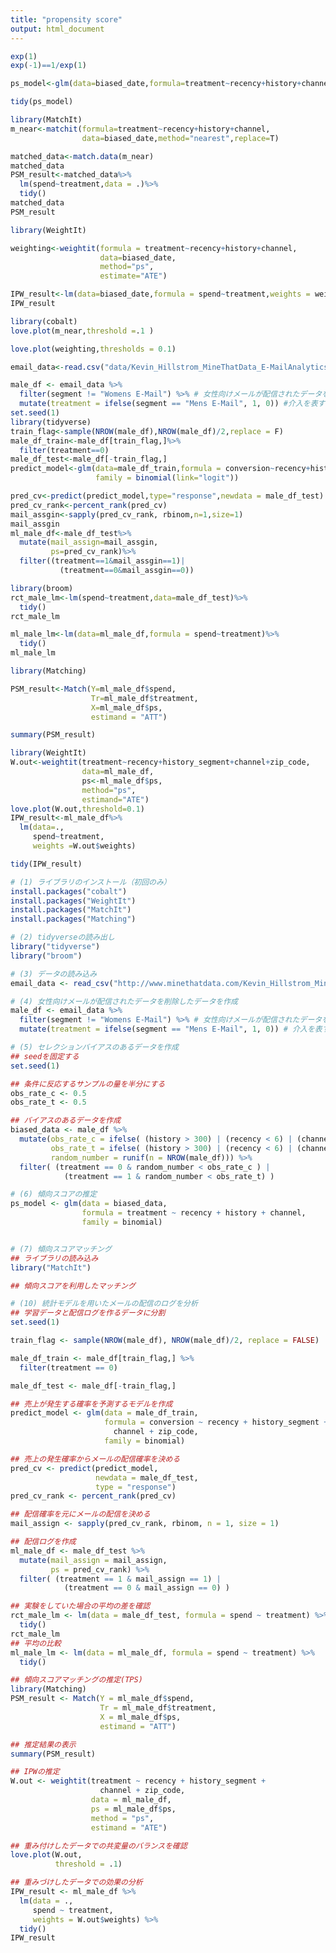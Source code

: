 ```yaml
---
title: "propensity score"
output: html_document
---
```


```r
exp(1)
exp(-1)==1/exp(1)

ps_model<-glm(data=biased_date,formula=treatment~recency+history+channel,family=binomial(link = "logit"))

tidy(ps_model)
```
```r
library(MatchIt)
m_near<-matchit(formula=treatment~recency+history+channel,
                data=biased_date,method="nearest",replace=T)

matched_data<-match.data(m_near)
matched_data
PSM_result<-matched_data%>%
  lm(spend~treatment,data = .)%>%
  tidy()
matched_data
PSM_result
```
```r
library(WeightIt)

weighting<-weightit(formula = treatment~recency+history+channel,
                    data=biased_date,
                    method="ps",
                    estimate="ATE")

IPW_result<-lm(data=biased_date,formula = spend~treatment,weights = weighting$weights)%>%tidy
IPW_result
```
```r
library(cobalt)
love.plot(m_near,threshold =.1 )
```
```r
love.plot(weighting,thresholds = 0.1)
```

```r
email_data<-read.csv("data/Kevin_Hillstrom_MineThatData_E-MailAnalytics_DataMiningChallenge_2008.03.20.csv")

male_df <- email_data %>%
  filter(segment != "Womens E-Mail") %>% # 女性向けメールが配信されたデータを削除
  mutate(treatment = ifelse(segment == "Mens E-Mail", 1, 0)) #介入を表すtreatment変数を追加
set.seed(1)
library(tidyverse)
train_flag<-sample(NROW(male_df),NROW(male_df)/2,replace = F)
male_df_train<-male_df[train_flag,]%>%
  filter(treatment==0)
male_df_test<-male_df[-train_flag,]
predict_model<-glm(data=male_df_train,formula = conversion~recency+history_segment+channel+zip_code,
                   family = binomial(link="logit"))

pred_cv<-predict(predict_model,type="response",newdata = male_df_test)
pred_cv_rank<-percent_rank(pred_cv)
mail_assgin<-sapply(pred_cv_rank, rbinom,n=1,size=1)
mail_assgin
ml_male_df<-male_df_test%>%
  mutate(mail_assign=mail_assgin,
         ps=pred_cv_rank)%>%
  filter((treatment==1&mail_assgin==1)|
           (treatment==0&mail_assgin==0))
```
```r
library(broom)
rct_male_lm<-lm(spend~treatment,data=male_df_test)%>%
  tidy()
rct_male_lm
```
```r
ml_male_lm<-lm(data=ml_male_df,formula = spend~treatment)%>%
  tidy()
ml_male_lm
```
```r
library(Matching)

PSM_result<-Match(Y=ml_male_df$spend,
                  Tr=ml_male_df$treatment,
                  X=ml_male_df$ps,
                  estimand = "ATT")

summary(PSM_result)
```
```r
library(WeightIt)
W.out<-weightit(treatment~recency+history_segment+channel+zip_code,
                data=ml_male_df,
                ps<-ml_male_df$ps,
                method="ps",
                estimand="ATE")
love.plot(W.out,threshold=0.1)
IPW_result<-ml_male_df%>%
  lm(data=.,
     spend~treatment,
     weights =W.out$weights)

tidy(IPW_result)
```

```r
# (1) ライブラリのインストール（初回のみ）
install.packages("cobalt")
install.packages("WeightIt")
install.packages("MatchIt")
install.packages("Matching")

# (2) tidyverseの読み出し
library("tidyverse")
library("broom")

# (3) データの読み込み
email_data <- read_csv("http://www.minethatdata.com/Kevin_Hillstrom_MineThatData_E-MailAnalytics_DataMiningChallenge_2008.03.20.csv")

# (4) 女性向けメールが配信されたデータを削除したデータを作成
male_df <- email_data %>%
  filter(segment != "Womens E-Mail") %>% # 女性向けメールが配信されたデータを削除
  mutate(treatment = ifelse(segment == "Mens E-Mail", 1, 0)) # 介入を表すtreatment変数を追加

# (5) セレクションバイアスのあるデータを作成
## seedを固定する
set.seed(1)

## 条件に反応するサンプルの量を半分にする
obs_rate_c <- 0.5
obs_rate_t <- 0.5

## バイアスのあるデータを作成
biased_data <- male_df %>%
  mutate(obs_rate_c = ifelse( (history > 300) | (recency < 6) | (channel == "Multichannel"), obs_rate_c, 1),
         obs_rate_t = ifelse( (history > 300) | (recency < 6) | (channel == "Multichannel"), 1, obs_rate_t),
         random_number = runif(n = NROW(male_df))) %>%
  filter( (treatment == 0 & random_number < obs_rate_c ) |
            (treatment == 1 & random_number < obs_rate_t) )

# (6) 傾向スコアの推定
ps_model <- glm(data = biased_data,
                formula = treatment ~ recency + history + channel,
                family = binomial)


# (7) 傾向スコアマッチング
## ライブラリの読み込み
library("MatchIt")

## 傾向スコアを利用したマッチング


```
```r
# (10) 統計モデルを用いたメールの配信のログを分析
## 学習データと配信ログを作るデータに分割
set.seed(1)

train_flag <- sample(NROW(male_df), NROW(male_df)/2, replace = FALSE)

male_df_train <- male_df[train_flag,] %>%
  filter(treatment == 0)

male_df_test <- male_df[-train_flag,]

## 売上が発生する確率を予測するモデルを作成
predict_model <- glm(data = male_df_train,
                     formula = conversion ~ recency + history_segment +
                       channel + zip_code,
                     family = binomial)

## 売上の発生確率からメールの配信確率を決める
pred_cv <- predict(predict_model,
                   newdata = male_df_test,
                   type = "response")
pred_cv_rank <- percent_rank(pred_cv)

## 配信確率を元にメールの配信を決める
mail_assign <- sapply(pred_cv_rank, rbinom, n = 1, size = 1)

## 配信ログを作成
ml_male_df <- male_df_test %>%
  mutate(mail_assign = mail_assign,
         ps = pred_cv_rank) %>%
  filter( (treatment == 1 & mail_assign == 1) |
            (treatment == 0 & mail_assign == 0) )

## 実験をしていた場合の平均の差を確認
rct_male_lm <- lm(data = male_df_test, formula = spend ~ treatment) %>%
  tidy()
rct_male_lm
## 平均の比較
ml_male_lm <- lm(data = ml_male_df, formula = spend ~ treatment) %>%
  tidy()

## 傾向スコアマッチングの推定(TPS)
library(Matching)
PSM_result <- Match(Y = ml_male_df$spend,
                    Tr = ml_male_df$treatment,
                    X = ml_male_df$ps,
                    estimand = "ATT")

## 推定結果の表示
summary(PSM_result)

## IPWの推定
W.out <- weightit(treatment ~ recency + history_segment +
                    channel + zip_code,
                  data = ml_male_df,
                  ps = ml_male_df$ps,
                  method = "ps",
                  estimand = "ATE")

## 重み付けしたデータでの共変量のバランスを確認
love.plot(W.out,
          threshold = .1)

## 重みづけしたデータでの効果の分析
IPW_result <- ml_male_df %>%
  lm(data = .,
     spend ~ treatment,
     weights = W.out$weights) %>%
  tidy()
IPW_result

```

